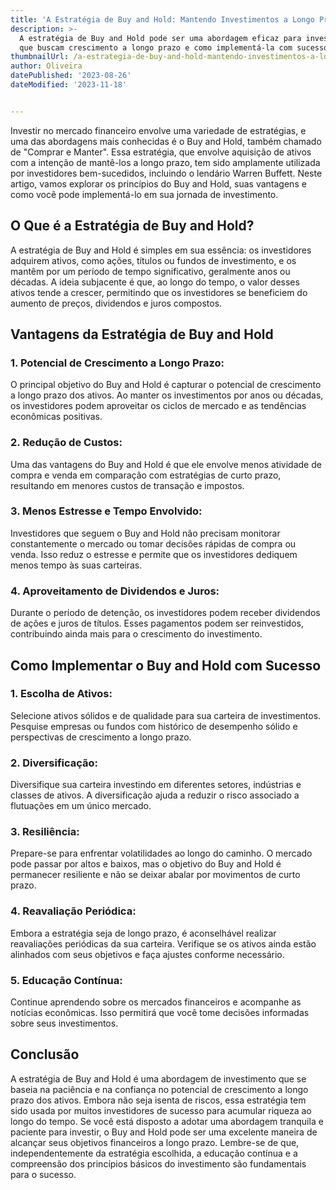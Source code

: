 ```yaml
---
title: 'A Estratégia de Buy and Hold: Mantendo Investimentos a Longo Prazo'
description: >-
  A estratégia de Buy and Hold pode ser uma abordagem eficaz para investidores
  que buscam crescimento a longo prazo e como implementá-la com sucesso.
thumbnailUrl: /a-estrategia-de-buy-and-hold-mantendo-investimentos-a-longo-prazo.jpg
author: Oliveira
datePublished: '2023-08-26'
dateModified: '2023-11-18'


---
```


Investir no mercado financeiro envolve uma variedade de estratégias, e uma das abordagens mais conhecidas é o Buy and Hold, também chamado de "Comprar e Manter". Essa estratégia, que envolve aquisição de ativos com a intenção de mantê-los a longo prazo, tem sido amplamente utilizada por investidores bem-sucedidos, incluindo o lendário Warren Buffett. Neste artigo, vamos explorar os princípios do Buy and Hold, suas vantagens e como você pode implementá-lo em sua jornada de investimento.

## **O Que é a Estratégia de Buy and Hold?**

A estratégia de Buy and Hold é simples em sua essência: os investidores adquirem ativos, como ações, títulos ou fundos de investimento, e os mantêm por um período de tempo significativo, geralmente anos ou décadas. A ideia subjacente é que, ao longo do tempo, o valor desses ativos tende a crescer, permitindo que os investidores se beneficiem do aumento de preços, dividendos e juros compostos.

## **Vantagens da Estratégia de Buy and Hold**

### **1. Potencial de Crescimento a Longo Prazo:**
O principal objetivo do Buy and Hold é capturar o potencial de crescimento a longo prazo dos ativos. Ao manter os investimentos por anos ou décadas, os investidores podem aproveitar os ciclos de mercado e as tendências econômicas positivas.

### **2. Redução de Custos:**
Uma das vantagens do Buy and Hold é que ele envolve menos atividade de compra e venda em comparação com estratégias de curto prazo, resultando em menores custos de transação e impostos.

### **3. Menos Estresse e Tempo Envolvido:**
Investidores que seguem o Buy and Hold não precisam monitorar constantemente o mercado ou tomar decisões rápidas de compra ou venda. Isso reduz o estresse e permite que os investidores dediquem menos tempo às suas carteiras.

### **4. Aproveitamento de Dividendos e Juros:**
Durante o período de detenção, os investidores podem receber dividendos de ações e juros de títulos. Esses pagamentos podem ser reinvestidos, contribuindo ainda mais para o crescimento do investimento.

## **Como Implementar o Buy and Hold com Sucesso**

### **1. Escolha de Ativos:**
Selecione ativos sólidos e de qualidade para sua carteira de investimentos. Pesquise empresas ou fundos com histórico de desempenho sólido e perspectivas de crescimento a longo prazo.

### **2. Diversificação:**
Diversifique sua carteira investindo em diferentes setores, indústrias e classes de ativos. A diversificação ajuda a reduzir o risco associado a flutuações em um único mercado.

### **3. Resiliência:**
Prepare-se para enfrentar volatilidades ao longo do caminho. O mercado pode passar por altos e baixos, mas o objetivo do Buy and Hold é permanecer resiliente e não se deixar abalar por movimentos de curto prazo.

### **4. Reavaliação Periódica:**
Embora a estratégia seja de longo prazo, é aconselhável realizar reavaliações periódicas da sua carteira. Verifique se os ativos ainda estão alinhados com seus objetivos e faça ajustes conforme necessário.

### **5. Educação Contínua:**
Continue aprendendo sobre os mercados financeiros e acompanhe as notícias econômicas. Isso permitirá que você tome decisões informadas sobre seus investimentos.

## **Conclusão**

A estratégia de Buy and Hold é uma abordagem de investimento que se baseia na paciência e na confiança no potencial de crescimento a longo prazo dos ativos. Embora não seja isenta de riscos, essa estratégia tem sido usada por muitos investidores de sucesso para acumular riqueza ao longo do tempo. Se você está disposto a adotar uma abordagem tranquila e paciente para investir, o Buy and Hold pode ser uma excelente maneira de alcançar seus objetivos financeiros a longo prazo. Lembre-se de que, independentemente da estratégia escolhida, a educação contínua e a compreensão dos princípios básicos do investimento são fundamentais para o sucesso.
